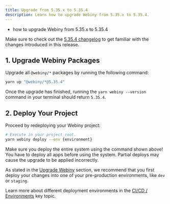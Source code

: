 ```yaml
---
title: Upgrade from 5.35.x to 5.35.4
description: Learn how to upgrade Webiny from 5.35.x to 5.35.4.
---
```



<Alert type="success" title="What you’ll learn">

- how to upgrade Webiny from 5.35.x to 5.35.4

</Alert>

<Alert type="info">

Make sure to check out the [5.35.4 changelog](/docs/{version}/release-notes/5.35.4/changelog) to get familiar with the changes introduced in this release.

</Alert>

## 1. Upgrade Webiny Packages

Upgrade all `@webiny/*` packages by running the following command:

```bash
yarn up "@webiny/*@5.35.4"
```

Once the upgrade has finished, running the `yarn webiny --version` command in your terminal should return `5.35.4`.

## 2. Deploy Your Project

Proceed by redeploying your Webiny project:

```bash
# Execute in your project root.
yarn webiny deploy --env {environment}
```

<Alert type="warning">

Make sure you deploy the entire system using the command shown above! You have to deploy all apps before using the system. Partial deploys may cause the upgrade to be applied incorrectly.

</Alert>

<Alert type="warning">

As stated in the [Upgrade Webiny](/docs/{version}/release-notes/upgrade-webiny#pre-production-environments-first) section, we recommend that you first deploy your changes into one of your pre-production environments, like `dev` or `staging`.

</Alert>

<Alert type="info">

Learn more about different deployment environments in the [CI/CD / Environments](/docs/{version}/core-development-concepts/ci-cd/environments) key topic.

</Alert>
